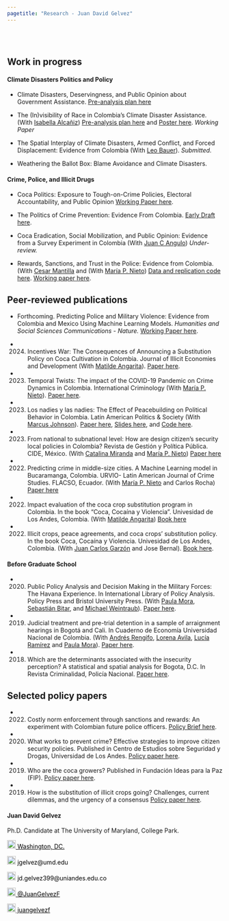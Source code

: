 ```yaml
---
pagetitle: "Research - Juan David Gelvez"
---
```


<br>  </br> <!--- Agrega lineas en blanco --->

<!------------- Panel de la izquierda ------------->
<div class="col-sm-9">


<!--- Work in progress --->

## Work in progress

#### Climate Disasters Politics and Policy

* Climate Disasters, Deservingness, and Public Opinion about Government Assistance. [Pre-analysis plan here](https://osf.io/d5697)


* The (In)visibility of Race in Colombia’s Climate Disaster Assistance. (With [Isabella Alcañiz](http://gvptsites.umd.edu/alcaniz/)) [Pre-analysis plan here](https://osf.io/5jqxb) and [Poster here](https://www.dropbox.com/s/jeqziqslw5vk8dk/Poster%20-%20climate%20disasters%20and%20race.pptx.pdf?dl=0). *Working Paper*


* The Spatial Interplay of Climate Disasters, Armed Conflict, and Forced Displacement: Evidence from Colombia	 (With [Leo Bauer](https://leo-bauer.com/)). *Submitted.* 

* Weathering the Ballot Box: Blame Avoidance and Climate Disasters. 


#### Crime, Police, and Illicit Drugs



* Coca Politics: Exposure to Tough-on-Crime Policies, Electoral Accountability, and Public Opinion [Working Paper here](https://osf.io/preprints/osf/yn9rz). 


* The Politics of Crime Prevention: Evidence From Colombia. [Early Draft here](https://ilcss.umd.edu/static/9364d55cefc8010b30187796c6c46048/does-crime-matter.pdf).


* Coca Eradication, Social Mobilization, and Public Opinion: Evidence from a Survey Experiment in Colombia (With [Juan C Angulo](https://sites.google.com/view/juancangulo)) *Under-review.* 



* Rewards, Sanctions, and Trust in the Police: Evidence from Colombia. (With [Cesar Mantilla](https://sites.google.com/site/cesarmantila/) and (With [María P. Nieto](https://co.linkedin.com/in/maria-paula-nieto-rodriguez-7911a6230)) [Data and replication code here](https://osf.io/v78zb/). [Working paper here](https://osf.io/aebxy/).



## Peer-reviewed publications

<p>  </p> <!--- Agrega una linea en blanco --->

<!--- Documentos  --->

* Forthcoming. Predicting Police and Military Violence: Evidence from Colombia and Mexico Using Machine Learning Models. *Humanities and Social Sciences Communications - Nature.*  [Working Paper here](https://papers.ssrn.com/sol3/papers.cfm?abstract_id=4852498).


* 2024. Incentives War: The Consequences of Announcing a Substitution Policy on Coca Cultivation in Colombia. Journal of Illicit Economies and Development (With [Matilde Angarita](https://scholar.google.com/citations?user=rzL2kPcAAAAJ&hl=en)). [Paper here](https://jied.lse.ac.uk/articles/10.31389/jied.202). 

* 2023. Temporal Twists: The impact of the COVID-19 Pandemic on Crime Dynamics in Colombia. International Criminology (With [María P. Nieto](https://co.linkedin.com/in/maria-paula-nieto-rodriguez-7911a6230)). [Paper here](https://link.springer.com/article/10.1007/s43576-023-00109-x). 

* 2023. Los nadies y las nadies: The Effect of Peacebuilding on Political Behavior in Colombia. Latin American Politics & Society (With [Marcus Johnson](https://sites.google.com/umd.edu/marcusjohnsonphd/home?authuser=0)). [Paper here](https://www.cambridge.org/core/journals/latin-american-politics-and-society/article/los-nadies-y-las-nadies-the-effect-of-peacebuilding-on-political-behavior-in-colombia/055EF9BF86DFA9C71BF96B437E1557D0?utm_source=hootsuite&utm_medium=twitter&utm_campaign=LAP_Nov23), [Slides here](https://www.dropbox.com/s/5hoheqoxqejo9xm/Slides___Los_Nadies_y_las_Nadies.pdf?dl=0), and [Code here](https://github.com/juangelvezf/The-Nobodies). 

* 2023. From national to subnational level:  How are design citizen's security local policies in Colombia? Revista de Gestión y Política Pública. CIDE, México. (With [Catalina Miranda](https://www.linkedin.com/in/catalinamiranda/) and [María P. Nieto](https://co.linkedin.com/in/maria-paula-nieto-rodriguez-7911a6230)) [Paper here](http://www.gestionypoliticapublica.cide.edu/?p=1208)


* 2022. Predicting crime in middle-size cities. A Machine Learning model in Bucaramanga, Colombia. URVIO- Latin American Journal of Crime Studies. FLACSO, Ecuador. (With [María P. Nieto](https://co.linkedin.com/in/maria-paula-nieto-rodriguez-7911a6230) and Carlos Rocha) [Paper here](https://revistas.flacsoandes.edu.ec/urvio/article/view/5395/4193)


* 2022. Impact evaluation of the coca crop substitution program in Colombia. In the book "Coca, Cocaína y Violencia". Univesidad de Los Andes, Colombia. (With [Matilde Angarita](https://scholar.google.com/citations?user=rzL2kPcAAAAJ&hl=es)) [Book here](https://ediciones.uniandes.edu.co/library/publication/coca-cocaina-y-violencia)


* 2022. Illicit crops, peace agreements, and coca crops’ substitution policy. In the book Coca, Cocaína y Violencia. Univesidad de Los Andes, Colombia. (With [Juan Carlos Garzón](https://globalinitiative.net/profile/juan-carlos-garzon-vergara/) and Jose Bernal). [Book here](https://ediciones.uniandes.edu.co/library/publication/coca-cocaina-y-violencia).

#### Before Graduate School


* 2020. Public Policy Analysis and Decision Making in the Military Forces: The Havana Experience. In International Library of Policy Analysis. Policy Press and Bristol University Press. (With [Paula Mora](https://www.promisehumanrights.blog/team/paula-mora), [Sebastián Bitar](https://academia.uniandes.edu.co/AcademyCv/s-bitar), and [Michael Weintraub](http://www.miweintraub.com/)). [Paper here](https://policy.bristoluniversitypress.co.uk/policy-analysis-in-colombia).

* 2019. Judicial treatment and pre-trial detention in a sample of arraignment hearings in Bogotá and Cali. In Cuaderno de Economía Universidad Nacional de Colombia. (With [Andrés Rengifo](https://rscj.newark.rutgers.edu/people/faculty/rengifo-andres/), [Lorena Avila](https://rscj.newark.rutgers.edu/people/students/lorena-avila-jaimes/), [Lucía Ramírez](https://www.dejusticia.org/responsible/lucia-ramirez-bolivar/) and [Paula Mora](https://www.promisehumanrights.blog/team/paula-mora)). [Paper here](http://www.scielo.org.co/scielo.php?script=sci_abstract&pid=S0121-47722019000200581).

* 2018. Which are the determinants associated with the insecurity perception? A statistical and spatial analysis for Bogota, D.C. In Revista Criminalidad, Policía Nacional. [Paper here](http://www.scielo.org.co/scielo.php?script=sci_abstract&pid=S1794-31082019000100069&lng=en&nrm=iso).




<!--- Policy papers --->

## Selected policy papers

* 2022. Costly norm enforcement through sanctions and rewards: An experiment with Colombian future police officers. [Policy Brief here ](https://www.dropbox.com/scl/fi/uq83kxcc8q6fcxbhqkw9t/Policy-Brief.-Altruismo-confianza-y-expectativas-entre-la-policia-y-la-ciudadania.pdf?rlkey=7m66px84r886kshrdqd3a8nxy&dl=0).

* 2020. What works to prevent crime? Effective strategies to improve citizen security policies. Published in Centro de Estudios sobre Seguridad y Drogas, Universidad de Los Andes. [Policy paper here](https://cesed.uniandes.edu.co/como-prevenir-el-delito-estrategias-efectivas-de-convivencia-y-seguridad-ciudadana/).

* 2019. Who are the coca growers? Published in Fundación Ideas para la Paz (FIP). [Policy paper here](https://ideaspaz.org/publicaciones/investigaciones-analisis/2018-08/quienes-son-las-familias-que-viven-en-las-zonas-con-cultivos-de-coca).

* 2019. How is the substitution of illicit crops going? Challenges, current dilemmas, and the urgency of a consensus [Policy paper here](https://storage.ideaspaz.org/documents/FIP_sustitucion_VOL06.pdf).

</div>
<!------------- Panel de la izquierda ------------->


<!------------- Panel de la derecha ------------->
<div class="col-sm-3">

#### Juan David Gelvez

Ph.D. Candidate at The University of Maryland, College Park.

<!-- Location -->
<a href="https://www.google.com/maps/place/Washington+D.+C.,+Distrito+de+Columbia/@38.8938672,-77.0846157,12z/data=!3m1!4b1!4m5!3m4!1s0x89b7c6de5af6e45b:0xc2524522d4885d2a!8m2!3d38.9071923!4d-77.0368707" style="color:black;"> <img alt="Qries" src="./images/location.png" width="20" height="20">  Washington, DC.</a>

<!-- Correo -->
<p style="color:black"><img alt="Qries" src="./images/correo.png" width="20" height="20"> jgelvez@umd.edu </img></p>

<!-- Correo -->
<p style="color:black"><img alt="Qries" src="./images/correo.png" width="20" height="20"> jd.gelvez399@uniandes.edu.co </img></p>

<!-- Twitter -->
 <a href="https://twitter.com/JuanGelvezF" style="color:black;"> <img alt="Qries" src="./images/twitter.jpg" width="20" height="20">  @JuanGelvezF</a> 


<!-- GitHub -->
<a href="https://github.com/juangelvezf" style="color:black;"> <img alt="Qries" src="./images/github.png" width="20" height="20">  juangelvezf</a>

</div>
<!------------- Panel de la derecha ------------->



<br>  </br> <!--- Agrega lineas en blanco --->